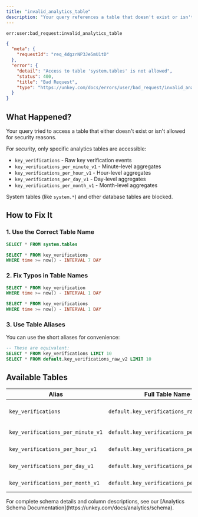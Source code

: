 ```yaml
---
title: "invalid_analytics_table"
description: "Your query references a table that doesn't exist or isn't allowed."
---
```


<Danger>`err:user:bad_request:invalid_analytics_table`</Danger>

```json Example
{
  "meta": {
    "requestId": "req_4dgzrNP3Je5mU1tD"
  },
  "error": {
    "detail": "Access to table 'system.tables' is not allowed",
    "status": 400,
    "title": "Bad Request",
    "type": "https://unkey.com/docs/errors/user/bad_request/invalid_analytics_table"
  }
}
```

## What Happened?

Your query tried to access a table that either doesn't exist or isn't allowed for security reasons.

For security, only specific analytics tables are accessible:
- `key_verifications` - Raw key verification events
- `key_verifications_per_minute_v1` - Minute-level aggregates
- `key_verifications_per_hour_v1` - Hour-level aggregates
- `key_verifications_per_day_v1` - Day-level aggregates
- `key_verifications_per_month_v1` - Month-level aggregates

System tables (like `system.*`) and other database tables are blocked.

## How to Fix It

### 1. Use the Correct Table Name

<CodeGroup>

```sql Wrong - System table
SELECT * FROM system.tables
```

```sql Correct - Analytics table
SELECT * FROM key_verifications
WHERE time >= now() - INTERVAL 7 DAY
```

</CodeGroup>

### 2. Fix Typos in Table Names

<CodeGroup>

```sql Wrong - Typo
SELECT * FROM key_verification
WHERE time >= now() - INTERVAL 1 DAY
```

```sql Correct
SELECT * FROM key_verifications
WHERE time >= now() - INTERVAL 1 DAY
```

</CodeGroup>

### 3. Use Table Aliases

You can use the short aliases for convenience:

```sql
-- These are equivalent:
SELECT * FROM key_verifications LIMIT 10
SELECT * FROM default.key_verifications_raw_v2 LIMIT 10
```

## Available Tables

| Alias | Full Table Name | Description |
|-------|----------------|-------------|
| `key_verifications` | `default.key_verifications_raw_v2` | Raw verification events |
| `key_verifications_per_minute_v1` | `default.key_verifications_per_minute_v1` | Minute aggregates |
| `key_verifications_per_hour_v1` | `default.key_verifications_per_hour_v1` | Hour aggregates |
| `key_verifications_per_day_v1` | `default.key_verifications_per_day_v1` | Day aggregates |
| `key_verifications_per_month_v1` | `default.key_verifications_per_month_v1` | Month aggregates |

<Note>
For complete schema details and column descriptions, see our [Analytics Schema Documentation](https://unkey.com/docs/analytics/schema).
</Note>
